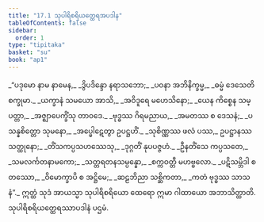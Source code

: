 ```yaml
---
title: "17.1 သုပါရိစရိယတ္ထေရအပဒါန"
tableOfContents: false
sidebar:
  order: 1
type: "tipitaka"
basket: "su"
book: "ap1"
---
```



<DynamicBreadcrumb />

<Division number="1" book="ap1">

<Paragraph number="2433" type="verses" book="ap1">
_“ပဒုမော နာမ နာမေန,_  
_ဒွိပဒိန္ဒော နရာသဘော;_  
_ပဝနာ အဘိနိက္ခမ္မ,_  
_ဓမ္မံ ဒေသေတိ စက္ခုမာ._  

</Paragraph>

</Division>
<Division number="2" book="ap1">

<Paragraph number="2434" type="verses" book="ap1">
_ယက္ခာနံ သမယော အာသိ,_  
_အဝိဒူရေ မဟေသိနော;_  
_ယေန ကိစ္စေန သမ္ပတ္တာ,_  
_အဇ္ဈာပေက္ခိံသု တာဝဒေ._  

</Paragraph>

</Division>
<Division number="3" book="ap1">

<Paragraph number="2435" type="verses" book="ap1">
_ဗုဒ္ဓဿ ဂိရမညာယ,_  
_အမတဿ စ ဒေသနံ;_  
_ပသန္နစိတ္တော သုမနော,_  
_အပ္ဖေါဋေတွာ ဥပဋ္ဌဟိံ._  

</Paragraph>

</Division>
<Division number="4" book="ap1">

<Paragraph number="2436" type="verses" book="ap1">
_သုစိဏ္ဏဿ ဖလံ ပဿ,_  
ဥပဋ္ဌာနဿ သတ္ထုနော;_  
_တိံသကပ္ပသဟဿေသု,_  
_ဒုဂ္ဂတိံ နုပပဇ္ဇဟံ._  

</Paragraph>

</Division>
<Division number="5" book="ap1">

<Paragraph number="2437" type="verses" book="ap1">
_ဦနတိံသေ ကပ္ပသတေ,_  
_သမလင်္ကတနာမကော;_  
_သတ္တရတနသမ္ပန္နော,_  
_စက္ကဝတ္တီ မဟဗ္ဗလော._  

</Paragraph>

</Division>
<Division number="6" book="ap1">

<Paragraph number="2438" type="verses" book="ap1">
_ပဋိသမ္ဘိဒါ စတဿော,_  
_ဝိမောက္ခာပိ စ အဋ္ဌိမေ;_  
_ဆဠဘိညာ သစ္ဆိကတာ,_  
_ကတံ ဗုဒ္ဓဿ သာသနံ”._  

</Paragraph>

<Paragraph number="2439" book="ap1">
ဣတ္ထံ သုဒံ အာယသ္မာ သုပါရိစရိယော ထေရော ဣမာ ဂါထာယော အဘာသိတ္ထာတိ.

</Paragraph>
</Division>

<Paragraph number="2440" type="center" book="ap1">
သုပါရိစရိယတ္ထေရဿာပဒါနံ ပဌမံ.
</Paragraph>